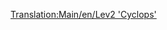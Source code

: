 [[Translation:Main/en/Lev2 'Cyclops']]{{Template:Treni/It
|Image=[[File:en/Lev2cyclops.png]]
|Name=Lev2 'Cyclops'
|Cost=€ 173.436
|Speed=450 km/h (281 mph)
|Weight=120 t
|Power=12.167 hp (8.948 kW)
|Annual=€ 7.114
|Designed=2028
|Lifespan=20
|Capacity=N/A
|Description=
|Real-life=Nessun equivalente del mondo reale è stato trovato per questo treno. Forse tra qualche anno, quando MagLev sarà diventata tecnologia consolidata, potresti inserire qui un motore MagLev di seconda generazione.
}}